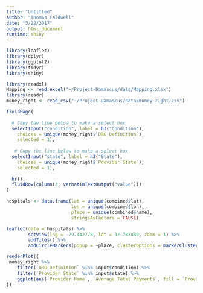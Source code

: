 ```yaml
---
title: "Untitled"
author: "Thomas Caldwell"
date: "3/22/2017"
output: html_document
runtime: shiny
---
```


```r
library(leaflet)
library(dplyr)
library(ggplot2)
library(tidyr)
library(shiny)
```

```r
library(readxl)
Mapping <- read_excel("~/Project-Damascus/data/Mapping.xlsx")
library(readr)
money_right <- read_csv("~/Project-Damascus/data/money-right.csv")
```

```r
fluidPage(
    
  # Copy the line below to make a select box 
  selectInput("condition", label = h3("Condition"), 
    choices = unique(money_right$`DRG Definition`), 
    selected = 1),
  
   # Copy the line below to make a select box 
  selectInput("state", label = h3("State"), 
    choices = unique(money_right$`Provider State`), 
    selected = 1),
  
  hr(),
  fluidRow(column(3, verbatimTextOutput("value")))
)

```

```r
hospitals <- data.frame(lat = unique(combined$lat),
                        lon = unique(combined$lon),
                        place = unique(combined$name),
                        stringsAsFactors = FALSE)
```

```r
leaflet(data = hospitals) %>% 
        setView(lng = -79.442778, lat = 37.783889, zoom = 1) %>%
        addTiles() %>%
        addCircleMarkers(popup = ~place, clusterOptions = markerClusterOptions())
```


```r
renderPlot({
 money_right %>%
    filter(`DRG Definition` %in% input$condition) %>%
    filter(`Provider State` %in% input$state) %>%
    ggplot(aes(`Provider Name`, `Average Total Payments`, fill = `Provider Name`)) + geom_bar(stat = "identity") + theme(axis.text.x = element_blank()) ##scale_x_discrete(limit = money_right$`Provider Name`[1:5])
})
```


